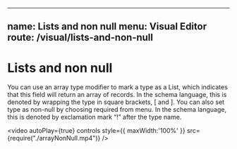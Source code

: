 ---
name: Lists and non null
menu: Visual Editor
route: /visual/lists-and-non-null
----

# Lists and non null

You can use an array type modifier to mark a type as a List, which indicates that this field will return an array of records. In the schema language, this is denoted by wrapping the type in square brackets, [ and ].
You can also set type as non-null by choosing required from menu. In the schema language, this is denoted by exclamation mark “!” after the type name. 

<video autoPlay={true} controls style={{
    maxWidth:'100%'
}} src={require("./arrayNonNull.mp4")} />